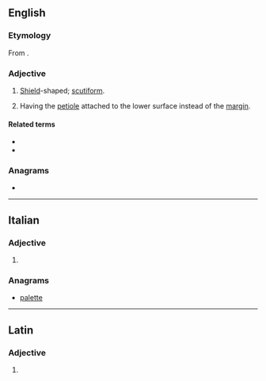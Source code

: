 ==English==

===Etymology===
From {{etyl|el|en}} {{m|el|πέλτη}}.

===Adjective===
{{en-adj}}

# [[shield|Shield]]-shaped; [[scutiform]].
# {{lb|en|botany|of leaves}} Having the [[petiole]] attached to the lower surface instead of the [[margin]].

====Related terms====
* {{l|en|peltately}}
* {{l|en|perfoliate}}

===Anagrams===
* {{l|en|palette}}

----

==Italian==

===Adjective===
{{head|it|adjective form}}

# {{feminine plural of|peltato|lang=it}}

===Anagrams===
* [[palette#Italian|palette]]

----

==Latin==

===Adjective===
{{la-adj-form|peltāte}}

# {{inflection of|peltātus||voc|m|s|lang=la}}